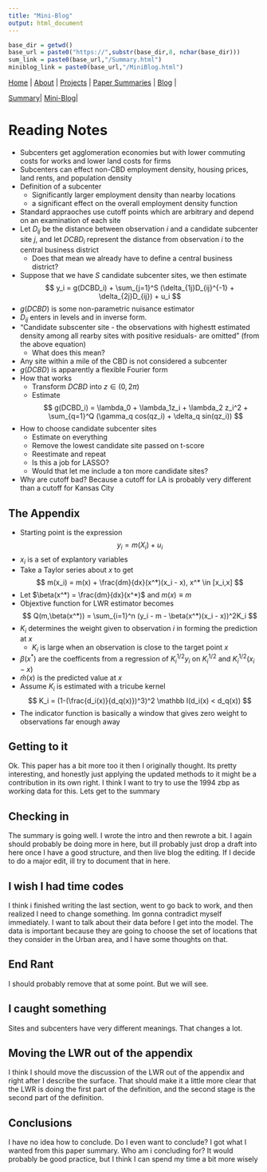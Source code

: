 ```yaml
---
title: "Mini-Blog"
output: html_document
---
```


```r
base_dir = getwd()
base_url = paste0("https://",substr(base_dir,8, nchar(base_dir)))
sum_link = paste0(base_url,"/Summary.html")
miniblog_link = paste0(base_url,"/MiniBlog.html")
```

[Home](https://chasewiedemann.github.io/index.html) |
[About](https://chasewiedemann.github.io/Site/about.html) |
[Projects](https://chasewiedemann.github.io/Site/Projects/projects.html) |
[Paper Summaries](https://chasewiedemann.github.io/Site/Summaries/summaries.html) |
[Blog](https://chasewiedemann.github.io/Site/blog.html) |

[Summary](`r sum_link`)|
[Mini-Blog](`r miniblog_link`)|

# Reading Notes

- Subcenters get agglomeration economies but with lower commuting costs for works and lower land costs for firms
- Subcenters can effect non-CBD employment density, housing prices, land rents, and population density
- Definition of a subcenter
  + Significantly larger employment density than nearby locations
  + a significant effect on the overall employment density function
- Standard appraoches use cutoff points which are arbitrary and depend on an examination of each site
- Let $D_{ij}$ be the distance between observation $i$ and a candidate subcenter site $j$, and let $DCBD_i$ represent the distance from observation $i$ to the central business district
  + Does that mean we already have to define a central business district?
- Suppose that we have $S$ candidate subcenter sites, we then estimate
$$ y_i = g(DCBD_i) + \sum_{j=1}^S (\delta_{1j}D_{ij}^{-1} + \delta_{2j}D_{ij}) + u_i $$
- $g(DCBD)$ is some non-parametric nuisance estimator
- $D_{ij}$ enters in levels and in inverse form.
- "Candidate subscenter site - the observations with highestt estimated density among all rearby sites with positive residuals- are omitted" (from the above equation)
  + What does this mean?
- Any site within a mile of the CBD is not considered a subcenter
- $g(DCBD)$ is apparently a flexible Fourier form
- How that works
  + Transform $DCBD$ into $z \in (0,2\pi)$ 
  + Estimate
  $$ g(DCBD_i) = \lambda_0 + \lambda_1z_i + \lambda_2 z_i^2 + \sum_{q=1}^Q (\gamma_q cos(qz_i) + \delta_q sin(qz_i)) $$
- How to choose candidate subcenter sites
  + Estimate on everything
  + Remove the lowest candidate site passed on t-score
  + Reestimate and repeat
  + Is this a job for LASSO?
  + Would that let me include a ton more candidate sites?
- Why are cutoff bad? Because a cutoff for LA is probably very different than a cutoff for Kansas City

## The Appendix

- Starting point is the expression
$$ y_i = m(X_i) + u_i $$
- $x_i$ is a set of explantory variables
- Take a Taylor series about $x$ to get
$$ m(x_i) = m(x) + \frac{dm}{dx}(x^*)(x_i - x), x^* \in [x_i,x] $$
- Let $\beta(x^*) = \frac{dm}{dx}(x^*)$ and $m(x) \equiv m$
- Objextive function for LWR estimator becomes
$$ Q(m,\beta(x^*)) = \sum_{i=1}^n (y_i - m - \beta(x^*)(x_i - x))^2K_i $$
- $K_i$ determines the weight given to observation $i$ in forming the prediction at $x$
  + $K_i$ is large when an observation is close to the target point $x$
- $\beta(x^*)$ are the coefficents from a regression of $K_i^{1/2}y_i$ on $K_i^{1/2}$ and $K_i^{1/2}(x_i - x)$
- $\hat m(x)$ is the predicted value at $x$
- Assume $K_i$ is estimated with a tricube kernel
$$ K_i = (1-(\frac{d_i(x)}{d_q(x)})^3)^2 \mathbb I(d_i(x) < d_q(x)) $$
- The indicator function is basically a window that gives zero weight to observations far enough away

## Getting to it

Ok. This paper has a bit more too it then I originally thought. Its pretty interesting, and honestly just applying the updated methods to it might be a contribution in its own right. I think I want to try to use the 1994 zbp as working data for this. Lets get to the summary

## Checking in

The summary is going well. I wrote the intro and then rewrote a bit. I again should probably be doing more in here, but ill probably just drop a draft into here once I have a good structure, and then live blog the editing. If I decide to do a major edit, ill try to document that in here. 

## I wish I had time codes

I think i finished writing the last section, went to go back to work, and then realized I need to change something. Im gonna contradict myself immediately. I want to talk about their data before I get into the model. The data is important because they are going to choose the set of locations that they consider in the Urban area, and I have some thoughts on that. 

## End Rant
I should probably remove that at some point. But we will see. 

## I caught something

Sites and subcenters have very different meanings. That changes a lot.

## Moving the LWR out of the appendix

I think I should move the discussion of the LWR out of the appendix and right after I describe the surface. That should make it a little more clear that the LWR is doing the first part of the definition, and the second stage is the second part of the definition.

## Conclusions

I have no idea how to conclude. Do I even want to conclude? I got what I wanted from this paper summary. Who am i concluding for? It would probably be good practice, but I think I can spend my time a bit more wisely 




